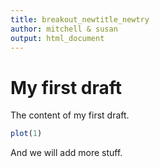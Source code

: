 ```yaml
---
title: breakout_newtitle_newtry
author: mitchell & susan
output: html_document
---
```


# My first draft

The content of my first draft. 

```R
plot(1)
```
And we will add more stuff.
